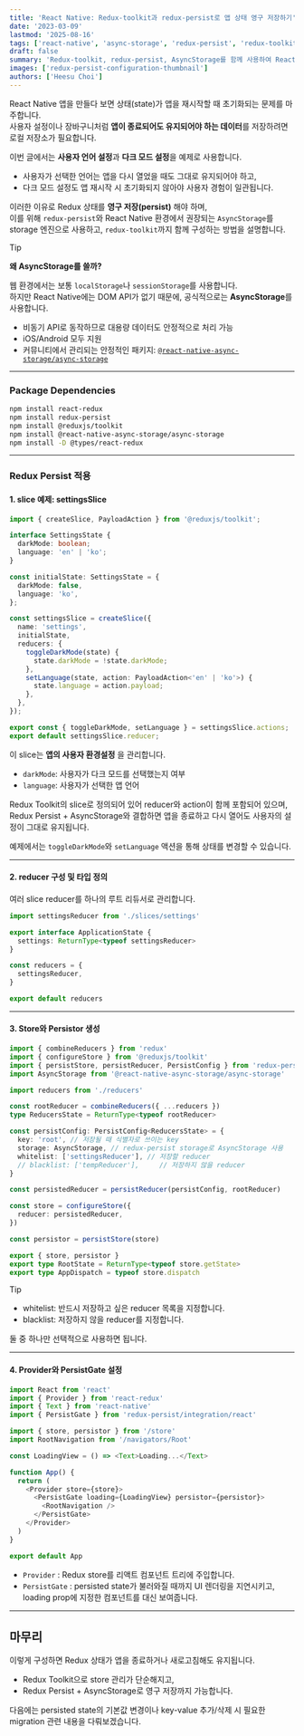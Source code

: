 ```yaml
---
title: 'React Native: Redux-toolkit과 redux-persist로 앱 상태 영구 저장하기'
date: '2023-03-09'
lastmod: '2025-08-16'
tags: ['react-native', 'async-storage', 'redux-persist', 'redux-toolkit']
draft: false
summary: 'Redux-toolkit, redux-persist, AsyncStorage를 함께 사용하여 React Native 앱의 상태를 영구적으로 저장하는 방법을 다룹니다. 스토어 설정부터 적용까지 전체 과정을 예제 코드를 통해 확인해 보세요.'
images: ['redux-persist-configuration-thumbnail']
authors: ['Heesu Choi']
---
```


React Native 앱을 만들다 보면 상태(state)가 앱을 재시작할 때 초기화되는 문제를 마주합니다.  
사용자 설정이나 장바구니처럼 **앱이 종료되어도 유지되어야 하는 데이터**를 저장하려면 로컬 저장소가 필요합니다.

이번 글에서는 **사용자 언어 설정**과 **다크 모드 설정**을 예제로 사용합니다.

- 사용자가 선택한 언어는 앱을 다시 열었을 때도 그대로 유지되어야 하고,
- 다크 모드 설정도 앱 재시작 시 초기화되지 않아야 사용자 경험이 일관됩니다.

이러한 이유로 Redux 상태를 **영구 저장(persist)** 해야 하며,  
이를 위해 `redux-persist`와 React Native 환경에서 권장되는 `AsyncStorage`를 storage 엔진으로 사용하고, `redux-toolkit`까지 함께 구성하는 방법을 설명합니다.

> [!TIP]
>
> **왜 AsyncStorage를 쓸까?**
>
> 웹 환경에서는 보통 `localStorage`나 `sessionStorage`를 사용합니다.  
> 하지만 React Native에는 DOM API가 없기 때문에, 공식적으로는 **AsyncStorage**를 사용합니다.
>
> - 비동기 API로 동작하므로 대용량 데이터도 안정적으로 처리 가능
> - iOS/Android 모두 지원
> - 커뮤니티에서 관리되는 안정적인 패키지: [`@react-native-async-storage/async-storage`](https://github.com/react-native-async-storage/async-storage)

---

### Package Dependencies

```bash
npm install react-redux
npm install redux-persist
npm install @reduxjs/toolkit
npm install @react-native-async-storage/async-storage
npm install -D @types/react-redux
```

---

### Redux Persist 적용

#### 1. slice 예제: settingsSlice

```ts:src/store/slices/settings.ts
import { createSlice, PayloadAction } from '@reduxjs/toolkit';

interface SettingsState {
  darkMode: boolean;
  language: 'en' | 'ko';
}

const initialState: SettingsState = {
  darkMode: false,
  language: 'ko',
};

const settingsSlice = createSlice({
  name: 'settings',
  initialState,
  reducers: {
    toggleDarkMode(state) {
      state.darkMode = !state.darkMode;
    },
    setLanguage(state, action: PayloadAction<'en' | 'ko'>) {
      state.language = action.payload;
    },
  },
});

export const { toggleDarkMode, setLanguage } = settingsSlice.actions;
export default settingsSlice.reducer;
```

이 slice는 **앱의 사용자 환경설정** 을 관리합니다.

- `darkMode`: 사용자가 다크 모드를 선택했는지 여부
- `language`: 사용자가 선택한 앱 언어

Redux Toolkit의 slice로 정의되어 있어 reducer와 action이 함께 포함되어 있으며,
Redux Persist + AsyncStorage와 결합하면 앱을 종료하고 다시 열어도 사용자의 설정이 그대로 유지됩니다.

예제에서는 `toggleDarkMode`와 `setLanguage` 액션을 통해 상태를 변경할 수 있습니다.

---

#### 2. reducer 구성 및 타입 정의

여러 slice reducer를 하나의 루트 리듀서로 관리합니다.

```ts:src/store/reducers.ts
import settingsReducer from './slices/settings'

export interface ApplicationState {
  settings: ReturnType<typeof settingsReducer>
}

const reducers = {
  settingsReducer,
}

export default reducers
```

---

#### 3. Store와 Persistor 생성

```ts:src/store/index.ts
import { combineReducers } from 'redux'
import { configureStore } from '@reduxjs/toolkit'
import { persistStore, persistReducer, PersistConfig } from 'redux-persist'
import AsyncStorage from '@react-native-async-storage/async-storage'

import reducers from './reducers'

const rootReducer = combineReducers({ ...reducers })
type ReducersState = ReturnType<typeof rootReducer>

const persistConfig: PersistConfig<ReducersState> = {
  key: 'root', // 저장될 때 식별자로 쓰이는 key
  storage: AsyncStorage, // redux-persist storage로 AsyncStorage 사용
  whitelist: ['settingsReducer'], // 저장할 reducer
  // blacklist: ['tempReducer'],     // 저장하지 않을 reducer
}

const persistedReducer = persistReducer(persistConfig, rootReducer)

const store = configureStore({
  reducer: persistedReducer,
})

const persistor = persistStore(store)

export { store, persistor }
export type RootState = ReturnType<typeof store.getState>
export type AppDispatch = typeof store.dispatch
```

> [!TIP]
>
> - whitelist: 반드시 저장하고 싶은 reducer 목록을 지정합니다.
> - blacklist: 저장하지 않을 reducer를 지정합니다.
>
> 둘 중 하나만 선택적으로 사용하면 됩니다.

---

#### 4. Provider와 PersistGate 설정

```tsx:src/App.ts {13, 14, 16, 17}
import React from 'react'
import { Provider } from 'react-redux'
import { Text } from 'react-native'
import { PersistGate } from 'redux-persist/integration/react'

import { store, persistor } from '/store'
import RootNavigation from '/navigators/Root'

const LoadingView = () => <Text>Loading...</Text>

function App() {
  return (
    <Provider store={store}>
      <PersistGate loading={LoadingView} persistor={persistor}>
        <RootNavigation />
      </PersistGate>
    </Provider>
  )
}

export default App
```

- `Provider` : Redux store를 리액트 컴포넌트 트리에 주입합니다.
- `PersistGate` : persisted state가 불러와질 때까지 UI 렌더링을 지연시키고, loading prop에 지정한 컴포넌트를 대신 보여줍니다.

---

## 마무리

이렇게 구성하면 Redux 상태가 앱을 종료하거나 새로고침해도 유지됩니다.

- Redux Toolkit으로 store 관리가 단순해지고,
- Redux Persist + AsyncStorage로 영구 저장까지 가능합니다.

다음에는 persisted state의 기본값 변경이나 key-value 추가/삭제 시 필요한 migration 관련 내용을 다뤄보겠습니다.

